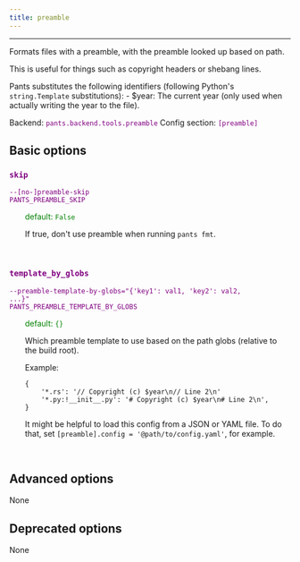 ```yaml
---
title: preamble
---
```


---

Formats files with a preamble, with the preamble looked up based on path.

This is useful for things such as copyright headers or shebang lines.

Pants substitutes the following identifiers (following Python's `string.Template` substitutions): - $year: The current year (only used when actually writing the year to the file).

Backend: <span style="color: purple"><code>pants.backend.tools.preamble</code></span>
Config section: <span style="color: purple"><code>[preamble]</code></span>

## Basic options

<div style="color: purple">

### `skip`

  <code>--[no-]preamble-skip</code><br>
  <code>PANTS_PREAMBLE_SKIP</code><br>
</div>
<div style="padding-left: 2em;">
<span style="color: green">default: <code>False</code></span>

<br>

If true, don't use preamble when running `pants fmt`.

</div>
<br>

<div style="color: purple">

### `template_by_globs`

  <code>--preamble-template-by-globs=&quot;{'key1': val1, 'key2': val2, ...}&quot;</code><br>
  <code>PANTS_PREAMBLE_TEMPLATE_BY_GLOBS</code><br>
</div>
<div style="padding-left: 2em;">
<span style="color: green">default: <code>{}</code></span>

<br>

Which preamble template to use based on the path globs (relative to the build root).

Example:

    {
        '*.rs': '// Copyright (c) $year\n// Line 2\n'
        '*.py:!__init__.py': '# Copyright (c) $year\n# Line 2\n',
    }

It might be helpful to load this config from a JSON or YAML file. To do that, set `[preamble].config = '@path/to/config.yaml'`, for example.

</div>
<br>

## Advanced options

None

## Deprecated options

None
